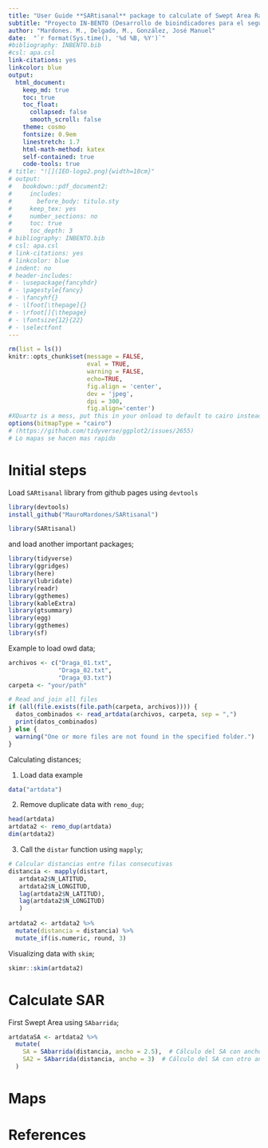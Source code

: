 ```yaml
---
title: "User Guide **SARtisanal** package to calculate of Swept Area Ratio (SAR) in artisanal fisheries context"
subtitle: "Proyecto IN-BENTO (Desarrollo de bioindicadores para el seguimiento de los ecosistemas intermareal y submareal sometidos a explotación marisquera en el litoral de Huelva) (Consejería de Universidad, Investigación e Innovación de la Junta de Andalucía y el Gobierno de España. Financiado por la Unión Europea-NextGeneration EU. MRR)"
author: "Mardones. M., Delgado, M., González, José Manuel"
date:  "`r format(Sys.time(), '%d %B, %Y')`"
#bibliography: INBENTO.bib
#csl: apa.csl
link-citations: yes
linkcolor: blue
output:
  html_document:
    keep_md: true
    toc: true
    toc_float:
      collapsed: false
      smooth_scroll: false
    theme: cosmo
    fontsize: 0.9em
    linestretch: 1.7
    html-math-method: katex
    self-contained: true
    code-tools: true
# title: "![](IEO-logo2.png){width=10cm}"
# output:
#   bookdown::pdf_document2:
#     includes:
#       before_body: titulo.sty
#     keep_tex: yes
#     number_sections: no
#     toc: true
#     toc_depth: 3
# bibliography: INBENTO.bib
# csl: apa.csl
# link-citations: yes
# linkcolor: blue
# indent: no
# header-includes:
# - \usepackage{fancyhdr}
# - \pagestyle{fancy}
# - \fancyhf{}
# - \lfoot[\thepage]{}
# - \rfoot[]{\thepage}
# - \fontsize{12}{22}
# - \selectfont
---
```


\newpage

```r
rm(list = ls())
knitr::opts_chunk$set(message = FALSE,
                      eval = TRUE,
                      warning = FALSE,
                      echo=TRUE,
                      fig.align = 'center',
                      dev = 'jpeg',
                      dpi = 300, 
                      fig.align='center')
#XQuartz is a mess, put this in your onload to default to cairo instead
options(bitmapType = "cairo") 
# (https://github.com/tidyverse/ggplot2/issues/2655)
# Lo mapas se hacen mas rapido
```



# Initial steps

Load `SARtisanal` library from github pages using `devtools`

```r
library(devtools)
install_github("MauroMardones/SARtisanal")
```


```r
library(SARtisanal)
```

and load another important packages;

```r
library(tidyverse)
library(ggridges)
library(here)
library(lubridate)
library(readr)
library(ggthemes)
library(kableExtra)
library(gtsummary)
library(egg)
library(ggthemes)
library(sf)
```
Example to load owd data;

```r
archivos <- c("Draga_01.txt", 
              "Draga_02.txt", 
              "Draga_03.txt")
carpeta <- "your/path"

# Read and join all files
if (all(file.exists(file.path(carpeta, archivos)))) {
  datos_combinados <- read_artdata(archivos, carpeta, sep = ",")
  print(datos_combinados)
} else {
  warning("One or more files are not found in the specified folder.")
}
```

Calculating distances;

1. Load data example

```r
data("artdata")
```


2. Remove duplicate data with `remo_dup`;

```r
head(artdata)
artdata2 <- remo_dup(artdata)
dim(artdata2)
```

3. Call the `distar` function using `mapply`;

```r
# Calcular distancias entre filas consecutivas
distancia <- mapply(distart,
   artdata2$N_LATITUD,
   artdata2$N_LONGITUD,
   lag(artdata2$N_LATITUD),
   lag(artdata2$N_LONGITUD)
   ) 
  
artdata2 <- artdata2 %>%
  mutate(distancia = distancia) %>% 
  mutate_if(is.numeric, round, 3)
```


Visualizing data with `skim`;

```r
skimr::skim(artdata2)
```

# Calculate SAR

First Swept Area using `SAbarrida`;

```r
artdataSA <- artdata2 %>% 
  mutate(
    SA = SAbarrida(distancia, ancho = 2.5),  # Cálculo del SA con ancho 2.5 metros
    SA2 = SAbarrida(distancia, ancho = 3)  # Cálculo del SA con otro ancho
  )
```


# Maps

# References
